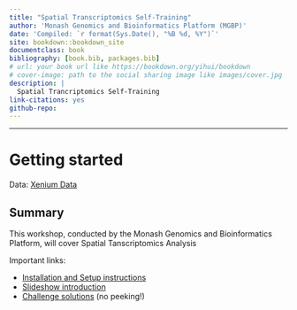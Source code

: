 ```yaml
--- 
title: "Spatial Transcriptomics Self-Training"
author: 'Monash Genomics and Bioinformatics Platform (MGBP)'
date: 'Compiled: `r format(Sys.Date(), "%B %d, %Y")`'
site: bookdown::bookdown_site
documentclass: book
bibliography: [book.bib, packages.bib]
# url: your book url like https://bookdown.org/yihui/bookdown
# cover-image: path to the social sharing image like images/cover.jpg
description: |
  Spatial Trancriptomics Self-Training 
link-citations: yes
github-repo: 
---
```

***

# Getting started

Data:
[Xenium Data](https://www.10xgenomics.com/datasets/ffpe-human-colorectal-cancer-data-with-human-immuno-oncology-profiling-panel-and-custom-add-on-1-standard)


## Summary

This workshop, conducted by the Monash Genomics and Bioinformatics Platform, will cover Spatial Tanscriptomics Analysis

Important links:

* [Installation and Setup instructions](set-up.html)
* [Slideshow introduction](../slides)
* [Challenge solutions](solutions.html) (no peeking!)


